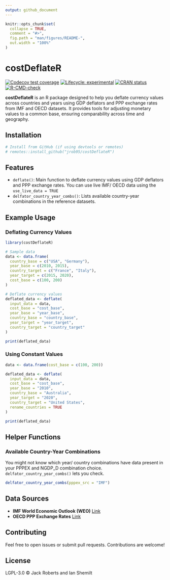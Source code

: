 ```yaml
---
output: github_document
---
```


<!-- README.md is generated from README.Rmd. Please edit that file -->

```r
knitr::opts_chunk$set(
  collapse = TRUE,
  comment = "#>",
  fig.path = "man/figures/README-",
  out.width = "100%"
)
```

# costDeflateR

<!-- badges: start -->
[![Codecov test coverage](https://codecov.io/gh/jrob95/costDeflateR/graph/badge.svg)](https://app.codecov.io/gh/jrob95/costDeflateR)
[![Lifecycle: experimental](https://img.shields.io/badge/lifecycle-experimental-orange.svg)](https://lifecycle.r-lib.org/articles/stages.html#experimental)
[![CRAN status](https://www.r-pkg.org/badges/version/costDeflateR)](https://CRAN.R-project.org/package=costDeflateR)
[![R-CMD-check](https://github.com/jrob95/costDeflateR/actions/workflows/R-CMD-check.yaml/badge.svg)](https://github.com/jrob95/costDeflateR/actions/workflows/R-CMD-check.yaml)
<!-- badges: end -->


**costDeflateR** is an R package designed to help you deflate currency values across countries and years using GDP deflators and PPP exchange rates from IMF and OECD datasets. It provides tools for adjusting monetary values to a common base, ensuring comparability across time and geography.

## Installation

```r
# Install from GitHub (if using devtools or remotes)
# remotes::install_github("jrob95/costDeflateR")
```

## Features

- `deflate()`: Main function to deflate currency values using GDP deflators and PPP exchange rates. You can use live IMF/ OECD data using the `use_live_data = TRUE`
- `delfator_country_year_combs()`: Lists available country-year combinations in the reference datasets.

## Example Usage

### Deflating Currency Values

```r
library(costDeflateR)

# Sample data
data <- data.frame(
  country_base = c("USA", "Germany"),
  year_base = c(2010, 2015),
  country_target = c("France", "Italy"),
  year_target = c(2015, 2020),
  cost_base = c(100, 200)
)

# Deflate currency values
deflated_data <- deflate(
  input_data = data,
  cost_base = "cost_base",
  year_base = "year_base",
  country_base = "country_base",
  year_target = "year_target",
  country_target = "country_target"
)

print(deflated_data)
```

### Using Constant Values

```r
data <- data.frame(cost_base = c(100, 200))

deflated_data <- deflate(
  input_data = data,
  cost_base = "cost_base",
  year_base = "2010",
  country_base = "Australia",
  year_target = "2020",
  country_target = "United States",
  rename_countries = TRUE
)

print(deflated_data)
```

## Helper Functions

### Available Country-Year Combinations

You might not know which year/ country combinations have data present in your PPPEX and NGDP_D combination choice. `delfator_country_year_combs()` lets you check.

```r
delfator_country_year_combs(pppex_src = "IMF")
```


## Data Sources

- **IMF World Economic Outlook (WEO)** <a href = "https://www.imf.org/en/Publications/SPROLLS/world-economic-outlook-databases#sort=%40imfdate%20descending">Link</a>
- **OECD PPP Exchange Rates** <a href = "https://www.oecd.org/en/data/indicators/purchasing-power-parities-ppp.html">Link</a>

## Contributing
Feel free to open issues or submit pull requests. Contributions are welcome!

## License

LGPL-3.0 © Jack Roberts and Ian Shemilt
